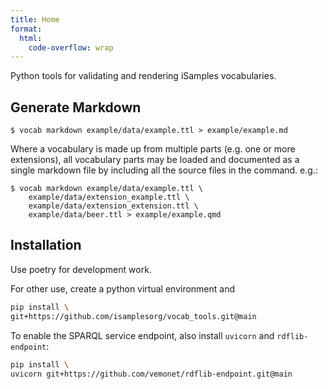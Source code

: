 ```yaml
---
title: Home
format:
  html:
    code-overflow: wrap
---
```


Python tools for validating and rendering iSamples vocabularies.


## Generate Markdown

```
$ vocab markdown example/data/example.ttl > example/example.md 
```

Where a vocabulary is made up from multiple parts (e.g. one or more extensions), all vocabulary 
parts may be loaded and documented as a single markdown file by including all the source files 
in the command. e.g.:

```
$ vocab markdown example/data/example.ttl \
    example/data/extension_example.ttl \
    example/data/extension_extension.ttl \
    example/data/beer.ttl > example/example.qmd
```

## Installation

Use poetry for development work.

For other use, create a python virtual environment and 

```.bash
pip install \
git+https://github.com/isamplesorg/vocab_tools.git@main
```

To enable the SPARQL service endpoint, also install `uvicorn` and `rdflib-endpoint`:
```.bash
pip install \
uvicorn git+https://github.com/vemonet/rdflib-endpoint.git@main
```

